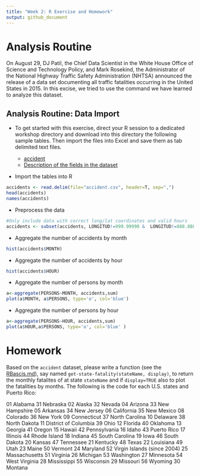 ```yaml
---
title: "Week 2: R Exercise and Homework"
output: github_document
---
```


# Analysis Routine

On August 29, DJ Patil, the Chief Data Scientist in the White House Office
of Science and Technology Policy, and Mark Rosekind, the Administrator of
the National Highway Traffic Safety Administration (NHTSA) announced the
release of a data set documenting all traffic fatalities occurring in the
United States in 2015. In this excise, we tried to use the command we have
learned to analyze this dataset.

## Analysis Routine: Data Import

- To get started with this exercise, direct your R session to a dedicated
workshop directory and download into this directory the following sample
tables. Then import the files into Excel and save them as tab delimited
text files.

    - [accident](./accident.csv)
    - [Description of the fields in the dataset](ftp://ftp.nhtsa.dot.gov/FARS/FARS-DOC/Analytical User Guide/USERGUIDE-2015.pdf)

- Import the tables into R

```r
accidents <- read.delim(file="accident.csv", header=T, sep=",") 
head(accidents)
names(accidents)
``` 
- Preprocess the data

```r
#Only include data with correct long/lat coordinates and valid hours
accidents <- subset(accidents, LONGITUD!=999.99990 &  LONGITUD!=888.88880 & LONGITUD!=777.77770 & HOUR<30)
``` 

- Aggregate the number of accidents by month 

```r
hist(accidents$MONTH)
``` 

- Aggregate the number of accidents by hour 

```r
hist(accidents$HOUR)
``` 

- Aggregate the number of persons by month

```r
a<-aggregate(PERSONS~MONTH, accidents,sum)
plot(a$MONTH, a$PERSONS, type='o', col='blue')
``` 

- Aggregate the number of persons by hour

```r
a<-aggregate(PERSONS~HOUR, accidents,sum)
plot(a$HOUR,a$PERSONS, type='o', col='blue' )
``` 

# Homework

Based on the `accident` dataset, please write a function (see the
							  [RBascis.md](./RBasics.md)),
say named `get-state-fatality(stateName, display)`, to return the monthly
fatalites of at state `stateName` and if `display=TRUE` also to plot the
fatalities by months. The following is the code for each U.S. states and
Puerto Rico:

01 Alabama 31 Nebraska
02 Alaska 32 Nevada
04 Arizona 33 New Hampshire
05 Arkansas 34 New Jersey
06 California 35 New Mexico
08 Colorado 36 New York
09 Connecticut 37 North Carolina
10 Delaware 38 North Dakota
11 District of Columbia 39 Ohio
12 Florida 40 Oklahoma
13 Georgia 41 Oregon
15 Hawaii 42 Pennsylvania
16 Idaho 43 Puerto Rico
17 Illinois 44 Rhode Island
18 Indiana 45 South Carolina
19 Iowa 46 South Dakota
20 Kansas 47 Tennessee
21 Kentucky 48 Texas
22 Louisiana 49 Utah
23 Maine 50 Vermont
24 Maryland 52 Virgin Islands (since 2004)
25 Massachusetts 51 Virginia
26 Michigan 53 Washington
27 Minnesota 54 West Virginia
28 Mississippi 55 Wisconsin
29 Missouri 56 Wyoming
30 Montana





